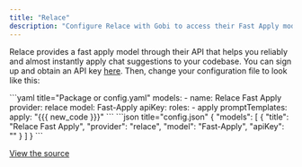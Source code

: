 ```yaml
---
title: "Relace"
description: "Configure Relace with Gobi to access their Fast Apply model, which helps you quickly and reliably apply chat suggestions to your codebase"
---
```


Relace provides a fast apply model through their API that helps you reliably and almost instantly apply chat suggestions to your codebase. You can sign up and obtain an API key [here](https://app.relace.ai/settings/api-keys). Then, change your configuration file to look like this:

<Tabs>
   <Tab title="YAML">
   ```yaml title="Package or config.yaml"
   models:
     - name: Relace Fast Apply
       provider: relace
       model: Fast-Apply
       apiKey: <YOUR_RELACE_API_KEY>
       roles:
         - apply
       promptTemplates:
         apply: "{{{ new_code }}}"
   ```
   </Tab>
   <Tab title="JSON">
	```json title="config.json"
	{
      "models": [
        {
          "title": "Relace Fast Apply",
          "provider": "relace",
          "model": "Fast-Apply",
          "apiKey": "<YOUR_RELACE_API_KEY>"
        }
      ]
	}
    ```
   </Tab>
</Tabs>

[View the source](https://github.com/gourmand/gobi/blob/main/core/llm/llms/Relace.ts)
